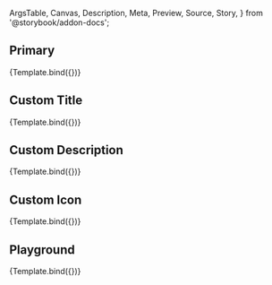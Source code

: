 <!-- @prettier -->

  ArgsTable,
  Canvas,
  Description,
  Meta,
  Preview,
  Source,
  Story,
} from '@storybook/addon-docs';



<Meta title="Molecules/EmptyState" component={EmptyState} argTypes={argTypes} />

<Description of={EmptyState} />

## Primary

<Canvas>
  <Story
    name="Primary"
    args={{
      description: 'Lorem ipsum dolor sit amet, consectetur adipiscing elit.',
      Icon: Account,
      title: 'No users yet.',
    }}
  >
    {Template.bind({})}
  </Story>
</Canvas>

## Custom Title

<Canvas>
  <Story
    name="Custom Title"
    args={{
      description: 'Lorem ipsum dolor sit amet, consectetur adipiscing elit.',
      Icon: Account,
      title: 'No users yet.',
      titleTypographyProps: {
        color: 'primary',
      },
    }}
  >
    {Template.bind({})}
  </Story>
</Canvas>

## Custom Description

<Canvas>
  <Story
    name="Custom Description"
    args={{
      description: 'Lorem ipsum dolor sit amet, consectetur adipiscing elit.',
      descriptionTypographyProps: {
        color: 'primary',
      },
      Icon: Account,
      title: 'No users yet.',
    }}
  >
    {Template.bind({})}
  </Story>
</Canvas>

## Custom Icon

<Canvas>
  <Story
    name="Custom Icon"
    args={{
      description: 'Lorem ipsum dolor sit amet, consectetur adipiscing elit.',
      Icon: Account,
      iconProps: {
        color: 'error',
      },
      title: 'No users yet.',
    }}
  >
    {Template.bind({})}
  </Story>
</Canvas>

## Playground

<Canvas isColumn>
  <Source language="jsx" story="Playground" />
  <Story
    name="Playground"
    args={{
      description: 'Lorem ipsum dolor sit amet, consectetur adipiscing elit.',
      Icon: Account,
      title: 'No users yet.',
    }}
  >
    {Template.bind({})}
  </Story>
  <ArgsTable story="Playground" />
</Canvas>
